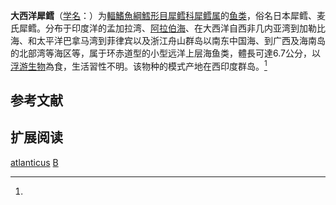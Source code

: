 {{Speciesbox
| name = 大西洋犀鳕
| status = LC
| status_system = IUCN3.1
| image = Antenna codlet ( Bregmaceros atlanticus ).jpg
| genus = Bregmaceros
| species = atlanticus
| authority = Goode et Bean, 1886<ref name='id6769'>{{cite web| url =http://www.bioinfo.cn/db05/BjdwSpecies.php?action=view&id=6769| title =大西洋犀鳕| work =中国动物物种编目数据库| publisher =中国科学院微生物研究所| author =中国科学院动物研究所| accessdate =2009-04-11| deadurl =yes| archiveurl =https://web.archive.org/web/20160305033514/http://www.bioinfo.cn/db05/BjdwSpecies.php?action=view&id=6769| archivedate =2016-03-05}}</ref>
}}

'''大西洋犀鳕'''（[[学名|学名]]：{{lang|la|''Bregmaceros atlanticus''}}）为[[輻鰭魚綱|輻鰭魚綱]][[鱈形目|鱈形目]][[犀鳕科|犀鳕科]][[犀鳕属|犀鳕属]]的[[鱼类|鱼类]]，俗名日本犀鳕、麦氏犀鳕。分布于印度洋的孟加拉湾、[[阿拉伯海|阿拉伯海]]、在大西洋自西非几内亚湾到加勒比海、和太平洋巴拿马湾到菲律宾以及浙江舟山群岛以南东中国海、到广西及海南岛的北部湾等海区等，属于环赤道型的小型远洋上层海鱼类，體長可達6.7公分，以[[浮游生物|浮游生物]]為食，生活習性不明。该物种的模式产地在西印度群岛。<ref name='id6769'/>

== 参考文献 ==
{{reflist}}

== 扩展阅读 ==
{{refbegin}}
{{wikispecies-inline|Bregmaceros atlanticus|大西洋犀鳕}}
{{refend}}
{{Taxonbar|from=Q1041756}}

[[Category:犀鳕属|atlanticus]]
[[Category:1886年描述的魚類|B]]


{{鳕形目小作品}}